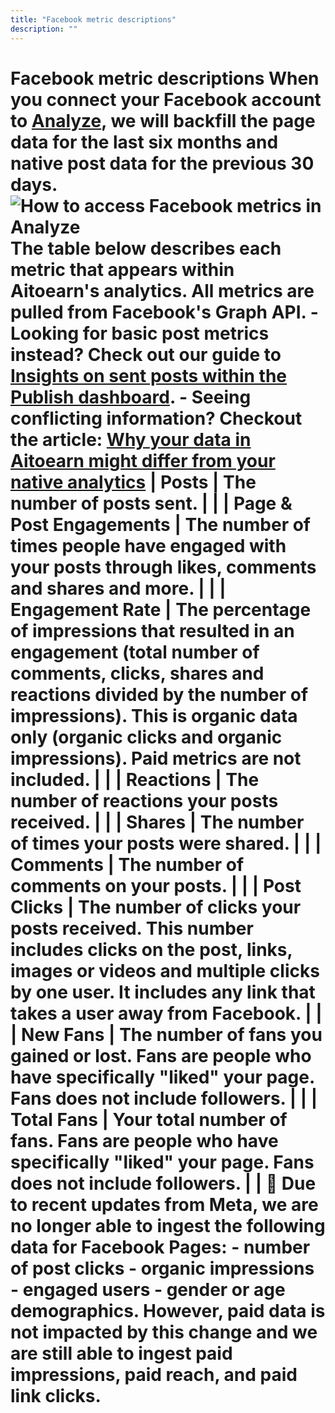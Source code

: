 ```yaml
---
title: "Facebook metric descriptions"
description: ""
---
```


<UpdatedAt />


# Facebook metric descriptions When you connect your Facebook account to [Analyze](https://analyze.aitoearn.com), we will backfill the page data for the last six months and native post data for the previous 30 days. ![How to access Facebook metrics in Analyze](//d33v4339jhl8k0.cloudfront.net/docs/assets/64cb6cf86d4a3e191f237e66/images/668edaa7e1989867dceff0e7/file-Lp2kemaWau.jpg) The table below describes each metric that appears within Aitoearn's analytics. All metrics are pulled from Facebook's Graph API. - Looking for basic post metrics instead? Check out our guide to [Insights on sent posts within the Publish dashboard](https://support.aitoearn.com//support.aitoearn.com/article/517-insights-on-shared-posts-within-your-publishing-dashboard). - Seeing conflicting information? Checkout the article: [Why your data in Aitoearn might differ from your native analytics](https://aitoearn.helpscoutdocs.com/article/525-why-your-data-in-aitoearn-might-differ-from-your-native-analytics) | **Posts** | The number of posts sent. | | | **Page & Post Engagements** | The number of times people have engaged with your posts through likes, comments and shares and more. | | | **Engagement Rate** | The percentage of impressions that resulted in an engagement (total number of comments, clicks, shares and reactions divided by the number of impressions). This is organic data only (organic clicks and organic impressions). Paid metrics are not included. | | | **Reactions** | The number of reactions your posts received. | | | **Shares** | The number of times your posts were shared. | | | **Comments** | The number of comments on your posts. | | | **Post Clicks** | The number of clicks your posts received. This number includes clicks on the post, links, images or videos and multiple clicks by one user. It includes any link that takes a user away from Facebook. | | | **New Fans** | The number of fans you gained or lost. Fans are people who have specifically "liked" your page. Fans does not include followers. | | | **Total Fans** | Your total number of fans. Fans are people who have specifically "liked" your page. Fans does not include followers. | | 📝 Due to recent updates from Meta, we are no longer able to ingest the following data for Facebook Pages: - number of post clicks - organic impressions - engaged users - gender or age demographics. However, paid data is not impacted by this change and we are still able to ingest paid impressions, paid reach, and paid link clicks.